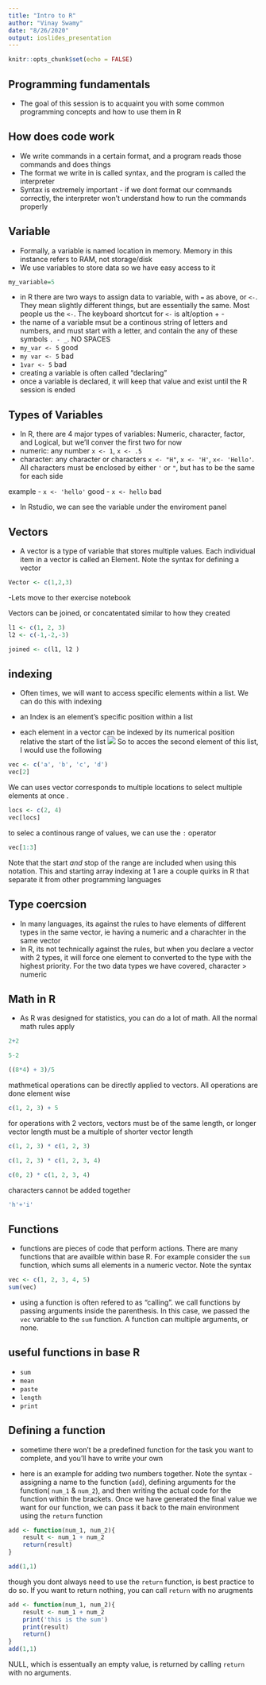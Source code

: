 ```yaml
---
title: "Intro to R"
author: "Vinay Swamy"
date: "8/26/2020"
output: ioslides_presentation
---
```


```r
knitr::opts_chunk$set(echo = FALSE)
```

## Programming fundamentals

- The goal of this session is to acquaint you with some common programming concepts and how to use them in R

## How does code work 
- We write commands in a certain format, and a program reads those commands and does things
- The format we write in is called syntax, and the program is called the interpreter
- Syntax is extremely important - if we dont format our commands correctly, the interpreter won't understand how to run the commands properly


## Variable 

- Formally, a variable is named location in memory. Memory in this instance refers to RAM, not storage/disk
- We use variables to store data so we have easy access to it 
```r
my_variable=5
```
- in R there are two ways to assign data to variable, with `=` as above, or `<-`. They mean slightly different things, but are essentially the same. Most people us the `<-`. The keyboard shortcut for `<-` is alt/option + -
- the name of a variable msut be a continous string of letters and numbers, and must start with a letter, and contain the any of these symbols `. - _`. NO SPACES
- `my_var <- 5` good
- `my var <- 5` bad
- `1var <- 5` bad
- creating a variable is often called "declaring"
- once a variable is declared, it will keep that value and exist until the R session is ended

## Types of Variables

- In R, there are 4 major types of variables: Numeric, character, factor, and Logical, but we'll conver the first two for now
 - numeric: any number `x <- 1`,  `x <- .5`
 - character: any character or characters `x <- "H"`, `x <- 'H'`, `x<- 'Hello'`. All characters must be enclosed by either `'` or `"`, but has to be the same for each side 

example
- `x <- 'hello'` good
- `x <- hello`  bad

- In Rstudio, we can see the variable under the enviroment panel 
<insert image>

## Vectors
- A vector is a type of variable that stores multiple values. Each individual item in a vector is called an Element. Note the syntax for defining a vector
```r
Vector <- c(1,2,3)
```

-Lets move to ther exercise notebook 

Vectors can be joined, or concatentated similar to how they created

```r
l1 <- c(1, 2, 3)
l2 <- c(-1,-2,-3)

joined <- c(l1, l2 )
```

## indexing 

- Often times, we will want to access specific elements within a list. We can do this with indexing 
- an Index is an element's specific position within a list

- each element in a vector can be indexed by its numerical position relative the start of the list 
![](../src/list_index.png)
So to acces the second element of this list, I would use the following

```r
vec <- c('a', 'b', 'c', 'd')
vec[2]
```

We can uses vector corresponds to multiple locations to select multiple elements at once . 

```r
locs <- c(2, 4)
vec[locs]

```

to selec a continous range of values, we can use the `:` operator 

```r
vec[1:3]
```

Note that the start *and* stop of the range are included when using this notation. This and starting array indexing at 1 are a couple quirks in R that separate it from other programming languages

## Type coercsion

- In many languages, its against the rules to have elements of different types in the same vector, ie having a numeric and a charachter in the same vector
- In R, its not technically against the rules, but when you declare a vector with 2 types, it will force one element to converted to the type with the highest priority. For the two data types we have covered, character > numeric

## Math in R

- As R was designed for statistics, you can do a lot of math. All the normal math rules apply 
```r
2+2
```
```r
5-2
```
```r
((8*4) + 3)/5
```

mathmetical operations can be directly applied to vectors. All operations are done element wise 

```r
c(1, 2, 3) + 5
```

for operations with 2 vectors, vectors must be of the same length, or longer vector length must be a multiple of shorter vector length
```r
c(1, 2, 3) * c(1, 2, 3)
```


```r
c(1, 2, 3) * c(1, 2, 3, 4)
```


```r
c(0, 2) * c(1, 2, 3, 4)
```

characters cannot be added together

```r
'h'+'i'
```


## Functions 

- functions are pieces of code that perform actions. There are many functions that are availble within base R. For example consider the `sum` function, which sums all elements in a numeric vector. Note the syntax
```r
vec <- c(1, 2, 3, 4, 5)
sum(vec)
```

- using a function is often refered to as "calling". we call functions by passing arguments inside the parenthesis. In this case, we passed the `vec` variable to the `sum` function. A function can multiple arguments, or none. 

## useful functions in base R
- `sum`
- `mean`
- `paste`
- `length`
- `print`


## Defining a function
- sometime there won't be a predefined function for the task you want to complete, and you'll have to write your own 

- here is an example for adding two numbers together. Note the syntax - assigning a name to the function (`add`), defining arguments for the function( `num_1` & `num_2`), and then writing the actual code for the function within the brackets. Once we have generated the final value we want for our function, we can pass it back to the main environment using the `return` function

```r
add <- function(num_1, num_2){
    result <- num_1 + num_2
    return(result)
}

add(1,1)
```

though you dont always need to use the `return` function, is best practice to do so. If you want to return nothing, you can call `return` with no arugments

```r
add <- function(num_1, num_2){
    result <- num_1 + num_2
    print('this is the sum')
    print(result)
    return()
}
add(1,1)
```

NULL, which is essentually an empty value, is returned by calling `return` with no arguments.



